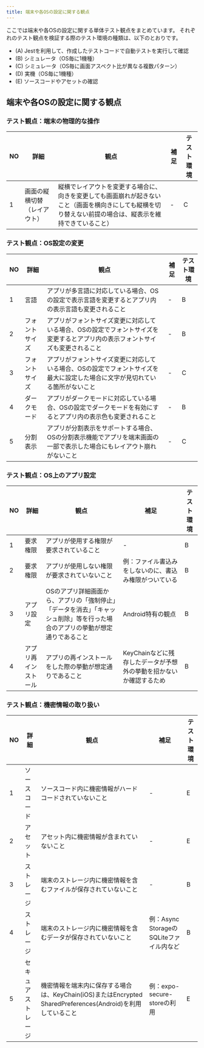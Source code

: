 ```yaml
---
title: 端末や各OSの設定に関する観点
---
```


ここでは端末や各OSの設定に関する単体テスト観点をまとめています。
それぞれのテスト観点を検証する際のテスト環境の種類は、以下のとおりです。

- (A) Jestを利用して、作成したテストコードで自動テストを実行して確認
- (B) シミュレータ（OS毎に1機種）
- (C) シミュレータ（OS毎に画面アスペクト比が異なる複数パターン）
- (D) 実機（OS毎に1機種）
- (E) ソースコードやアセットの確認

## 端末や各OSの設定に関する観点

### テスト観点：端末の物理的な操作

| NO | 詳細 | 観点 | 補足 | テスト環境 |
| --- | --- | --- | --- | --- |
| 1 | 画面の縦横切替（レイアウト） | 縦横でレイアウトを変更する場合に、向きを変更しても画面崩れが起きないこと（画面を横向きにしても縦横を切り替えない前提の場合は、縦表示を維持できていること） | - | C |

### テスト観点：OS設定の変更

| NO | 詳細 | 観点 | 補足 | テスト環境 |
| --- | --- | --- | --- | --- |
| 1 | 言語 | アプリが多言語に対応している場合、OSの設定で表示言語を変更するとアプリ内の表示言語も変更されること | - | B |
| 2 | フォントサイズ | アプリがフォントサイズ変更に対応している場合、OSの設定でフォントサイズを変更するとアプリ内の表示フォントサイズも変更されること | - | B |
| 3 | フォントサイズ | アプリがフォントサイズ変更に対応している場合、OSの設定でフォントサイズを最大に設定した場合に文字が見切れている箇所がないこと | - | C |
| 4 | ダークモード | アプリがダークモードに対応している場合、OSの設定でダークモードを有効にするとアプリ内の表示色も変更されること | - | B |
| 5 | 分割表示 | アプリが分割表示をサポートする場合、OSの分割表示機能でアプリを端末画面の一部で表示した場合にもレイアウト崩れがないこと | - | C |

### テスト観点：OS上のアプリ設定

| NO | 詳細 | 観点 | 補足 | テスト環境 |
| --- | --- | --- | --- | --- |
| 1 | 要求権限 | アプリが使用する権限が要求されていること | - | B |
| 2 | 要求権限 | アプリが使用しない権限が要求されていないこと | 例：ファイル書込みをしないのに、書込み権限がついている | B |
| 3 | アプリ設定 | OSのアプリ詳細画面から、アプリの「強制停止」「データを消去」「キャッシュ削除」等を行った場合のアプリの挙動が想定通りであること | Android特有の観点 | B |
| 4 | アプリ再インストール | アプリの再インストールをした際の挙動が想定通りであること | KeyChainなどに残存したデータが予想外の挙動を招かないか確認するため | B |

### テスト観点：機密情報の取り扱い

| NO | 詳細 | 観点 | 補足 | テスト環境 |
| --- | --- | --- | --- | --- |
| 1 | ソースコード | ソースコード内に機密情報がハードコードされていないこと | - | E |
| 2 | アセット | アセット内に機密情報が含まれていないこと | - | E |
| 3 | ストレージ | 端末のストレージ内に機密情報を含むファイルが保存されていないこと | - | B |
| 4 | ストレージ | 端末のストレージ内に機密情報を含むデータが保存されていないこと | 例：Async StorageのSQLiteファイル内など | B |
| 5 | セキュアストレージ | 機密情報を端末内に保存する場合は、KeyChain(iOS)またはEncrypted SharedPreferences(Android)を利用していること | 例：expo-secure-storeの利用 | E |
